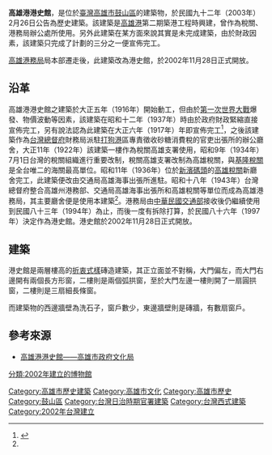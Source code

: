 {{Coord|22.618282|120.279443|type:landmark_dim:1000_source:GoogleMaps|display=title}}
{{tw monument
|name=高雄港港史館
|formername=
|image=File:高雄港港史館.jpg
|imagename=港史館現貌
{{Infobox mapframe|tyep=shape|zoom=15|frame-width=280}}
|othername=
|formalname=
|date=2003年2月26日
|level=歷史建築
|class=海關
|time={{flagicon|Empire of Japan}}大正五年（1916年）
|location={{flagicon|ROC}}[[高雄市|高雄市]][[鼓山區|鼓山區]]蓬萊路3號
|open= 周一至周五	08:30–16:30
|cost= 免費
|website=
|reg_url=https://nchdb.boch.gov.tw/assets/overview/historicalBuilding/20210203000001
}}
'''高雄港港史館'''，是位於[[臺灣|臺灣]][[高雄市|高雄市]][[鼓山區|鼓山區]]的建築物，於民國九十二年（2003年）2月26日公告為歷史建築{{r|文}}。該建築是[[高雄港|高雄港]]第二期築港工程時興建，曾作為稅關、港務局辦公處所使用{{r|文}}。另外此建築在某方面來說其實是未完成建築，由於財政因素，該建築只完成了計劃的三分之一便宣佈完工{{r|高}}。

[[高雄港務局|高雄港務局]]局本部遷走後，此建築改為港史館，於2002年11月28日正式開放{{r|高}}。

== 沿革 ==
高雄港港史館之建築於大正五年（1916年）開始動工，但由於[[第一次世界大戰|第一次世界大戰]]爆發、物價波動等因素，該建築在昭和十二年（1937年）時由於政府財政緊縮直接宣佈完工{{r|高}}，另有說法認為此建築在大正六年（1917年）年即宣佈完工<ref name=":0">{{Cite web|title=文化部文化資產局--國家文化資產網|url=https://nchdb.boch.gov.tw/assets/overview/historicalBuilding/20030226000003|accessdate=2020-08-10|work=nchdb.boch.gov.tw|archive-date=2018-01-20|archive-url=https://web.archive.org/web/20180120165820/https://nchdb.boch.gov.tw/assets/overview/historicalBuilding/20030226000003|dead-url=no}}</ref>，之後該建築作為[[臺灣總督府|台灣總督府]]財務局派駐[[打狗港|打狗港]]區專責徵收砂糖消費稅的官吏出張所的辦公廳舍，大正11年（1922年）該建築一樓作為稅關高雄支署使用，昭和9年（1934年）7月1日台灣的稅關組織進行重要改制，稅關高雄支署改制為高雄稅關，與[[財政部關務署基隆關|基隆稅關]]是全台唯二的海關最高單位。昭和11年（1936年）位於[[新濱碼頭|新濱碼頭]]的[[財政部關務署高雄關|高雄稅關]]新廳舍完工，此建築便改由交通局高雄海事出張所進駐。昭和十八年（1943年）台灣總督府整合高雄州港務部、交通局高雄海事出張所和高雄稅關等單位而成為高雄港務局，其主要廳舍便是使用本建築<ref name=":0" />。港務局由[[中華民國交通部|中華民國交通部]]接收後仍繼續使用到民國八十三年（1994年）為止，而後一度有拆除打算，於民國八十六年（1997年）決定作為港史館{{r|高}}。港史館於2002年11月28日正式開放{{r|高}}。

== 建築 ==
港史館是兩層樓高的[[折衷主義|折衷式樣]]磚造建築，其正立面並不對稱，大門偏左，而大門右邊開有兩個長方形窗，二樓則是兩個弧拱窗，至於大門左邊一樓則開了一扇圓拱窗，二樓則是三扇細長條窗{{r|高}}。

而建築物的西邊牆壁為洗石子，窗戶數少，東邊牆壁則是磚牆，有數扇窗戶{{r|高}}。

== 參考來源 ==
{{reflist|refs=
<ref name="文">{{cite web |url=https://nchdb.boch.gov.tw/assets/advanceSearch/historicalBuilding/20030226000003 |title=高雄港港史館 |publisher=文化部文化資產局 |accessdate=}}</ref>
<ref name="高">{{cite book|author=柯耀源、鄭敏聰 |title=《高雄市古蹟及歷史建築》 |publisher=高雄市文化局 |location=高雄市 |isbn=957-01-8972-X |pages=96－101頁 |date=2004年12月}}</ref>
}}
*[https://web.archive.org/web/20160828090906/http://heritage.khcc.gov.tw/Heritage.aspx?KeyID=0575511d-39e1-4b54-8bc7-095457f0a2c6 高雄港港史館——高雄市政府文化局]

{{高雄市文化資產}}{{臺灣總督府交通局}}
[[Category:高雄市歷史建築|Category:高雄市歷史建築]]
[[Category:高雄市文化|Category:高雄市文化]]
[[Category:高雄市歷史|Category:高雄市歷史]]
[[Category:鼓山區|Category:鼓山區]]
[[Category:台灣日治時期官署建築|Category:台灣日治時期官署建築]]
[[Category:台灣西式建築|Category:台灣西式建築]]
[[Category:2002年台灣建立|Category:2002年台灣建立]]
[[分類:2002年建立的博物館|分類:2002年建立的博物館]]
